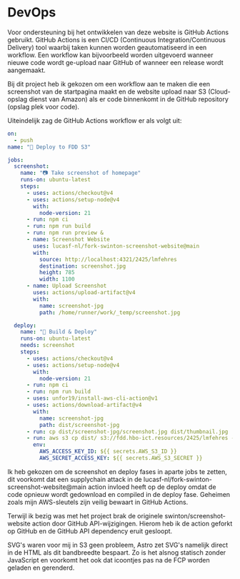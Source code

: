 
# DevOps

Voor ondersteuning bij het ontwikkelen van deze website is GitHub Actions gebruikt.
GitHub Actions is een CI/CD (Continuous Integration/Continuous Delivery) tool waarbij
taken kunnen worden geautomatiseerd in een workflow. Een workflow kan bijvoorbeeld worden
uitgevoerd wanneer nieuwe code wordt ge-upload naar GitHub of wanneer een release wordt
aangemaakt.

Bij dit project heb ik gekozen om een workflow aan te maken die een screenshot van de startpagina
maakt en de website upload naar S3 (Cloud-opslag dienst van Amazon) als er code binnenkomt in de
GitHub repository (opslag plek voor code).

Uiteindelijk zag de GitHub Actions workflow er als volgt uit:

```yaml
on:
  - push
name: "🚀 Deploy to FDD S3"

jobs:
  screenshot:
    name: "📷 Take screenshot of homepage"
    runs-on: ubuntu-latest
    steps:
      - uses: actions/checkout@v4
      - uses: actions/setup-node@v4
        with:
          node-version: 21
      - run: npm ci
      - run: npm run build
      - run: npm run preview &
      - name: Screenshot Website
        uses: lucasf-nl/fork-swinton-screenshot-website@main
        with:
          source: http://localhost:4321/2425/lmfehres
          destination: screenshot.jpg
          height: 785
          width: 1100
      - name: Upload Screenshot
        uses: actions/upload-artifact@v4
        with:
          name: screenshot-jpg
          path: /home/runner/work/_temp/screenshot.jpg

  deploy:
    name: "🔧 Build & Deploy"
    runs-on: ubuntu-latest
    needs: screenshot
    steps:
      - uses: actions/checkout@v4
      - uses: actions/setup-node@v4
        with:
          node-version: 21
      - run: npm ci
      - run: npm run build
      - uses: unfor19/install-aws-cli-action@v1
      - uses: actions/download-artifact@v4
        with:
          name: screenshot-jpg
          path: dist/screenshot-jpg
      - run: cp dist/screenshot-jpg/screenshot.jpg dist/thumbnail.jpg
      - run: aws s3 cp dist/ s3://fdd.hbo-ict.resources/2425/lmfehres --recursive
        env:
          AWS_ACCESS_KEY_ID: ${{ secrets.AWS_S3_ID }}
          AWS_SECRET_ACCESS_KEY: ${{ secrets.AWS_S3_SECRET }}
```

Ik heb gekozen om de screenshot en deploy fases in aparte jobs te zetten, dit voorkomt
dat een supplychain attack in de lucasf-nl/fork-swinton-screenshot-website@main action
invloed heeft op de deploy omdat de code opnieuw wordt gedownload en compiled in de
deploy fase. Geheimen zoals mijn AWS-sleutels zijn veilig bewaart in GitHub Actions.

Terwijl ik bezig was met het project brak de originele swinton/screenshot-website action
door GitHub API-wijzigingen. Hierom heb ik de action geforkt op GitHub en de GitHub API
dependency eruit gesloopt.

SVG's waren voor mij in S3 geen probleem, Astro zet SVG's namelijk direct in de HTML
als dit bandbreedte bespaart. Zo is het alsnog statisch zonder JavaScript en voorkomt
het ook dat icoontjes pas na de FCP worden geladen en gerenderd.